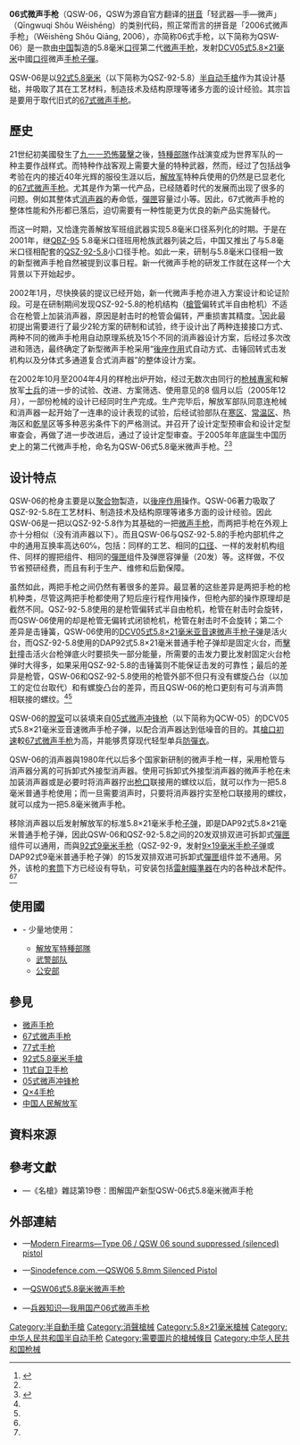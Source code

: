 {{noteTA
|G1=軍事
|G2=長度單位
|G3=Firearms
}}
{{Infobox Weapon
|name= 06式微<nowiki/>声手枪<br />Wēishēng Shǒu Qiāng<br />{{lang|en|QSW-06}}
|image=
|image_size= 300px
|caption= 
|origin= {{flagcountry|People's Republic of China}}
|type= [[抑制器|微声]][[半自動手槍|手枪]]
<!-- Type selection -->
|is_ranged= yes
|is_bladed= 
|is_explosive= 
|is_artillery= 
|is_vehicle= 
|is_missile= 
|is_UK= 
<!-- Service history -->
|service= 2006年—
|used_by= 參見[[#使用國|使用國]]
|wars= 
<!-- Production history -->
|designer= 周宗林<ref name="military.people.com.cn1">{{cite web | url= http://military.people.com.cn/BIG5/42963/53007/4770764.html | title= military.people.com.cn（人民網）—隱蔽之魅──國產QSW06式5.8毫米微聲手槍 | publisher= 人民網 | author= 沈俊  周宗林  蒲勇 | language= zh | date= 2007年7月28日 | accessdate= 2009年8月12日 | archive-url= https://web.archive.org/web/20080605145805/http://military.people.com.cn/BIG5/42963/53007/4770764.html | archive-date= 2008年6月5日 | dead-url= yes }}</ref>
|design_date= 2002—2005年
|manufacturer= 
|production_date= 2006年—
|number= 
|variants= 
<!-- General specifications -->
|spec_label= 
|weight= <div class="NavFrame collapsed" style="color: black; background-color: #FFFFFF; margin: 0 auto; padding: 0 10px; text-align: left;"><div class="NavHead" style="background-color: #FFFFFF; margin: 0 auto; padding: 0 10px; font-weight:normal;"></div><div class="NavContent" style="background-color: #FFFFFF; margin: 0 auto; padding: 0 10px;">
* 空枪、无[[抑制器|消声器]]：795[[克|克]]（28.04[[盎司|盎司]]，1.75[[磅|磅]]）
* 空枪、加装消声器：995克（35.1盎司，2.19磅）
|length= 无[[抑制器|消声器]]：195[[毫米|毫米]]（7.68[[英寸|英寸]]）
|part_length= 120毫米（4.72英吋）
|width= 35毫米（1.38英吋）<ref name="military.people.com.cn2">{{cite web | url= http://military.people.com.cn/BIG5/8221/51757/46135/53618/5358762.html | title= military.people.com.cn（人民網）—掌中尖兵：中國92式系列手槍系統 | publisher= 人民網 | author= 白炎林 | language= zh | date= 2007年2月2日 | accessdate= 2009年8月12日 | archive-url= https://web.archive.org/web/20110720041650/http://military.people.com.cn/BIG5/8221/51757/46135/53618/5358762.html | archive-date= 2011年7月20日 | dead-url= yes }}</ref>
|height= 133毫米（5.24英吋）<ref name="military.people.com.cn2"/>
|diameter= 
|crew= 
<!-- Ranged weapon specifications --> 
|cartridge= -{}-
* 加装[[抑制器|消声器]]：[[5.8×21mm|DCV05式5.8×21毫米微声手枪子弹]]
* <div class="NavFrame collapsed" style="color: black; background-color: #FFFFFF; margin: 0 auto; padding: 0 10px; text-align: left;"><div class="NavHead" style="background-color: #FFFFFF; margin: 0 auto; padding: 0 10px; font-weight:normal;">无消声器：</div><div class="NavContent" style="background-color: #FFFFFF; margin: 0 auto; padding: 0 10px;">
** DAP92式5.8×21毫米普通手枪子弹
** DCV05式5.8×21毫米微声手枪子弹
</div>
</div>
|cartridge_weight= 
|caliber= 5.8毫米（.228英吋）
|barrels= 1根，[[膛線|線膛]]，[[槍口|槍口]]具有[[抑制器|消声器]]联接螺纹
|action= <div class="NavFrame collapsed" style="color: black; background-color: #FFFFFF; margin: 0 auto; padding: 0 10px; text-align: left;"><div class="NavHead" style="background-color: #FFFFFF; margin: 0 auto; padding: 0 10px; font-weight:normal;"></div><div class="NavContent" style="background-color: #FFFFFF; margin: 0 auto; padding: 0 10px;">
* [[後座作用|槍管短行程後座作用]]
* [[扳机#双动/单动式|單／雙動]]
</div>
</div>
|mode= {{Link-en|半自動槍械|Semi-automatic firearm|半自動}}
|rate= 
|velocity= 加装消音器：≥290[[米每秒|米／秒]]（≥951.4[[英尺每秒|英尺／秒]]）
|range= 50[[米_(单位)|公尺]]（54.68[[码|码]]，164.04[[英尺|英尺]]）
|max_range= 
|feed= 20发[[92式手槍|QSZ-92-5.8]]双排双进可拆卸式[[彈匣|彈匣]]
|sights= [[機械瞄具|機械瞄具]]：金属缺口式[[照門|照門]]及固定片狀[[照準器|準星]]（三点式，有夜间萤光瞄准）<br />[[瞄準基線|瞄準基線]]：165毫米（6.5英吋）<ref name="military.people.com.cn2"/>
<!-- 火炮規格 -->
|breech= 
|recoil= 
|carriage= 
|elevation= 
|traverse= 
<!-- 刃器規格 --> 
|blade_type= 
|hilt_type= 
|sheath_type= 
|head_type= 
|haft_type= 
<!-- 爆炸物內填炸藥規格 --> 
|filling= 
|filling_weight= 
|detonation= 
|yield= 
<!-- 車輛/飛彈 規格 -->
|armour= 
|primary_armament= 
|secondary_arament= 
|engine= 
|engine_power= 
|transmission= 
|payload_capacity= 
|fuel_capacity= 
|pw_ratio= 
|suspension= 
|clearance= 
|vehicle_range= 
|speed= 
|guidance= 
|steering= 
<!-- missiles only -->
|wingspan= 
|propellant= 
|ceiling= 
|altitude= 
|depth= 
|boost= 
|accuracy= 
|launch_platform= 
|transport= 
}}

'''06式微<nowiki/>声手枪'''（QSW-06，QSW为源自官方翻译的[[汉语拼音|拼音]]「轻武器—手—微<nowiki/>声」（Qīngwuqi Shǒu Wēishēng）的类别代码，照正常而言的拼音是「2006式微<nowiki/>声手枪」（Wēishēng Shǒu Qiāng, 2006），亦简称06式手枪，以下简称为QSW-06）是一款由[[中华人民共和国|中国]]製造的5.8毫米[[口徑|口徑]]第二代[[抑制器|微声]][[半自動手槍|手枪]]，发射[[5.8×21mm|DCV05式5.8×21毫米]]中國[[口徑|口徑]]微声[[手枪|手枪]][[子彈|子彈]]。

QSW-06是以[[92式手槍|92式5.8毫米]]（以下简称为QSZ-92-5.8）[[半自动手槍|半自动手槍]]作为其设计基础，并吸取了其在工艺材料，制造技术及结构原理等诸多方面的设计经验。其宗旨是要用于取代旧式的[[67式微声手枪|67式微声手枪]]。

== 歷史 ==
21世纪初美國發生了[[九一一袭击事件|九一一]][[恐怖活动|恐怖襲擊]]之後，[[特種部隊|特種部隊]]作战演变成为世界军队的一种主要作战样式。而特种作战客观上需要大量的特种武器，然而，经过了包括战争考验在内的接近40年光辉的服役生涯以后，[[中国人民解放军|解放军]]特种兵使用的仍然是已显老化的[[67式微声手枪|67式微声手枪]]。尤其是作为第一代产品，已经随着时代的发展而出现了很多的问题。例如其整体式[[抑制器|消声器]]的寿命低，[[彈匣|彈匣]]容量过小等。因此，67式微声手枪的整体性能和外形都已落后，迫切需要有一种性能更为优良的新产品实施替代。

而这一时期，又恰逢完善解放军班组武器实现5.8毫米口径系列化的时期。于是在2001年，继[[95式自動步槍|QBZ-95]] 5.8毫米口径班用枪族武器列装之后，中国又推出了与5.8毫米口径相配套的[[92式手槍|QSZ-92-5.8]]小口径手枪。如此一来，研制与5.8毫米口径相一致的新型微声手枪自然被提到议事日程。新一代微声手枪的研发工作就在这样一个大背景以下开始起步。

2002年1月，尽快换装的提议已经开始，新一代微声手枪亦进入方案设计和论证阶段。可是在研制期间发现QSZ-92-5.8的枪机结构（[[槍管|槍管]]偏转式半自由枪机）不适合在枪管上加装消声器，原因是射击时的枪管会偏转，严重损害其精度。<ref name="Sina.com">{{cite web | url= http://jczs.news.sina.com.cn/p/2007-03-20/0728435627.html | title= 国产QSW06式5.8mm微声手枪(图) | publisher= Sina.com | author=  | language= zh-Hans | date= 2007年3月20日 | accessdate= 2008年7月6日 | archive-date= 2011年7月7日 | archive-url= https://web.archive.org/web/20110707022550/http://jczs.news.sina.com.cn/p/2007-03-20/0728435627.html | dead-url= no }}</ref>因此最初提出需要进行了最少2轮方案的研制和试验，终于设计出了两种连接接口方式、两种不同的微声手枪用自动原理系统及15个不同的消声器设计方案，后经过多次改进和筛选，最终确定了新型微声手枪采用“[[後座作用|後座作用]]式自动方式、击锤回转式击发机构以及分体式多通道复合式消声器”的整体设计方案。

在2002年10月至2004年4月的样枪出炉开始，经过无数次由同行的[[枪械|枪械]][[專業人士|專家]]和解放军[[军人|士兵]]的进一步的试验、改进、方案筛选、使用意见的8 個月以后（2005年12月），一部份枪械的设计已经同时生产完成。生产完毕后，解放军部队同意连枪械和消声器一起开始了一连串的设计表现的试验，后经试验部队在[[極地|寒区]]、[[常温|常温区]]、热海区和[[乾旱|乾旱]]区等多种恶劣条件下的严格测试。并召开了设计定型预审会和设计定型审查会，再做了进一步改进后，通过了设计定型审查。于2005年年底誕生中国历史上的第二代微声手枪，命名为QSW-06式5.8毫米微声手枪。<ref name="military.people.com.cn1"/><ref name="Dezhou Police Department, Decheng Sub-bureau">{{cite web | url= http://www.dc110.gov.cn/article/show.php?id=10314 | title= 详解国产新型QSW06式5.8毫米微声手枪 | publisher= Dezhou Police Department, Decheng Sub-bureau | author=  | language= zh-Hans | date= 2007年7月28日 | accessdate= 2008年7月5日 }}{{dead link|date=十一月 2017 |bot=InternetArchiveBot }}</ref>

== 设计特点 ==
QSW-06的枪身主要是以[[聚合物|聚合物]]製造，以[[後座作用|後座作用]]操作。QSW-06著力吸取了QSZ-92-5.8在工艺材料、制造技术及结构原理等诸多方面的设计经验。因此QSW-06是一把以QSZ-92-5.8作为其基础的一把[[抑制器|微声]][[半自動手槍|手枪]]，而两把手枪在外观上亦十分相似（没有消声器以下）。而且QSW-06与QSZ-92-5.8的手枪内部机件之中的通用互换率高达60℅，包括：同样的工艺、相同的[[口径|口径]]、一样的发射机构组件、同样的握把组件、相同的[[彈匣|彈匣]]组件及弹匣容弹量（20发）等。这样做，不仅节省预研经费，而且有利于生产、维修和后勤保障。

虽然如此，两把手枪之间仍然有著很多的差异。最显著的这些差异是两把手枪的枪机种类，尽管这两把手枪都使用了短后座行程作用操作，但枪內部的操作原理却是截然不同。QSZ-92-5.8使用的是枪管偏转式半自由枪机，枪管在射击时会旋转，而QSW-06使用的却是枪管无偏转式闭锁枪机，枪管在射击时不会旋转；第二个差异是击锤簧，QSW-06使用的[[5.8×21mm|DCV05式5.8×21毫米]][[亚音速|亚音速微声手枪子弹]]是活火台，而QSZ-92-5.8使用的DAP92式5.8×21毫米普通手枪子弹却是固定火台，而[[撞針|擊針]]撞击活火台枪弹底火时要损失一部分能量，所需要的击发力要比发射固定火台枪弹时大得多，如果采用QSZ-92-5.8的击锤簧则不能保证击发的可靠性；最后的差异是枪管，QSW-06和QSZ-92-5.8使用的枪管外部不但只有没有螺旋凸台（以{{Link-en|銑削|Milling (machining)}}加工的定位台取代）和有螺旋凸台的差异，而且QSW-06的枪口更刻有可与消声筒相联接的螺纹。<ref name="military.people.com.cn1"/><ref name="military.people.com.cn2"/>

QSW-06的[[膛室|膛室]]可以装填来自[[05式微声冲锋枪|05式微声冲锋枪]]（以下简称为QCW-05）的DCV05式5.8×21毫米亚音速微声手枪子弹，以配合消声器达到低噪音的目的。其[[槍口初速|槍口初速]]較[[67式微声手枪|67式微声手枪]]为高，并能够贯穿现代轻型单兵[[護甲|防彈衣]]。

QSW-06的消声器與1980年代以后多个国家新研制的微声手枪一样，采用枪管与消声器分离的可拆卸式外接型消声器。使用可拆卸式外接型消声器的微声手枪在未加装消声器或是必要时将消声器拧出[[枪口|枪口]]联接用的螺纹以后，就可以作为一把5.8毫米普通手枪使用；而一旦需要消声时，只要将消声器拧实至枪口联接用的螺纹，就可以成为一把5.8毫米微声手枪。

移除消声器以后发射解放军的标准5.8×21毫米手枪[[子弹|子弹]]，即是DAP92式5.8×21毫米普通手枪子弹，因此QSW-06和QSZ-92-5.8之间的20发双排双进可拆卸式[[彈匣|彈匣]]组件可以通用，而與[[92式手槍|92式9毫米手枪]]（QSZ-92-9，发射[[9×19mm魯格彈|9×19毫米手枪子弹]]或DAP92式9毫米普通手枪子弹）的15发双排双进可拆卸式[[彈匣|彈匣]]组件並不通用。另外，该枪的[[手槍套筒|套筒]]下方已经设有导轨，可安装包括[[雷射瞄準器|雷射瞄準器]]在内的各种战术配件。<ref name="military.people.com.cn1"/><ref name="military.people.com.cn2"/>

== 使用國 ==
* {{flagcountry|People's Republic of China}} - 少量地使用：
** [[中国人民解放军特種部隊|解放军特種部隊]]
** [[中国人民武装警察部队|武警部队]]
** [[中华人民共和国公安部|公安部]]

== 參見 ==
* [[抑制器|微声]][[半自動手槍|手枪]]
* [[67式微声手枪|67式微声手枪]]
* [[77式手枪|77式手枪]]
* [[92式手槍|92式5.8毫米手槍]]
* [[11式自卫手枪|11式自卫手枪]]
* [[05式微声冲锋枪|05式微声冲锋枪]]
* [[Q×4手枪|Q×4手枪]]
* [[中国人民解放军|中国人民解放军]]

== 資料來源 ==
<div class="references-small">
{{reflist|2}}
</div>

== 參考文獻 ==
* {{zh-hans icon}}—《名槍》雜誌第19卷：图解国产新型QSW-06式5.8毫米微声手枪

== 外部連結 ==
* {{en icon}}—[https://web.archive.org/web/20150907182018/http://world.guns.ru/handguns/hg/ch/t06-e.html Modern Firearms—Type 06 / QSW 06 sound suppressed (silenced) pistol]
* {{en icon}}—[https://web.archive.org/web/20070822235323/http://www.sinodefence.com/army/small_arms/qsw06.asp Sinodefence.com.—QSW06 5.8mm Silenced Pistol]
* {{zh-hans icon}}—[https://archive.is/20130101185638/http://special.cpst.net.cn/19992009/gf/qwq/_/242370067.html QSW06式5.8毫米微声手枪]
* {{zh-hans icon}}—[https://archive.is/20140219143033/http://121.52.215.233/portal.php?mod=view&aid=12 兵器知识—我用国产06式微声手枪]

{{個人防衛武器}}
{{中国人民解放军现役单兵武器及弹药}}

[[Category:半自動手槍|Category:半自動手槍]]
[[Category:消聲槍械|Category:消聲槍械]]
[[Category:5.8×21毫米槍械|Category:5.8×21毫米槍械]]
[[Category:中华人民共和国半自动手枪|Category:中华人民共和国半自动手枪]]
[[Category:需要圖片的槍械條目|Category:需要圖片的槍械條目]]
[[Category:中华人民共和国枪械|Category:中华人民共和国枪械]]